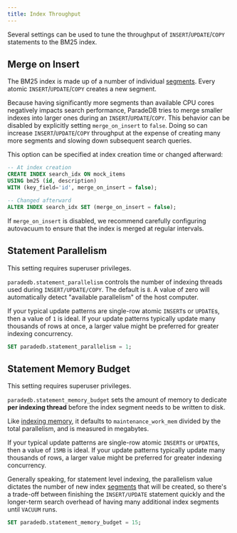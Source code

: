 ```yaml
---
title: Index Throughput
---
```


Several settings can be used to tune the throughput of `INSERT`/`UPDATE`/`COPY` statements to the BM25 index.

## Merge on Insert

The BM25 index is made up of a number of individual [segments](/documentation/concepts/index#segment). Every atomic `INSERT`/`UPDATE`/`COPY`
creates a new segment.

Because having significantly more segments than available CPU cores negatively impacts search performance, ParadeDB tries
to merge smaller indexes into larger ones during an `INSERT`/`UPDATE`/`COPY`. This behavior can be disabled by explicitly setting `merge_on_insert` to `false`.
Doing so can increase `INSERT`/`UPDATE`/`COPY` throughput at the expense of creating many more segments and slowing down subsequent search queries.

This option can be specified at index creation time or changed afterward:

```sql
-- At index creation
CREATE INDEX search_idx ON mock_items
USING bm25 (id, description)
WITH (key_field='id', merge_on_insert = false);

-- Changed afterward
ALTER INDEX search_idx SET (merge_on_insert = false);
```

If `merge_on_insert` is disabled, we recommend carefully configuring autovacuum to ensure that the index is merged at regular intervals.

## Statement Parallelism

<Note>This setting requires superuser privileges.</Note>

`paradedb.statement_parallelism` controls the number of indexing threads used during `INSERT/UPDATE/COPY`. The default is `8`. A value of
zero will automatically detect "available parallelism" of the host computer.

If your typical update patterns are single-row atomic `INSERT`s or `UPDATE`s, then a value of `1` is ideal. If
your update patterns typically update many thousands of rows at once, a larger value might be preferred for greater indexing
concurrency.

```sql
SET paradedb.statement_parallelism = 1;
```

## Statement Memory Budget

<Note>This setting requires superuser privileges.</Note>

`paradedb.statement_memory_budget` sets the amount of memory to dedicate **per indexing thread** before the index segment needs to be
written to disk.

Like [indexing memory](#indexing-memory), it defaults to `maintenance_work_mem` divided by the total parallelism, and is measured in megabytes.

If your typical update patterns are single-row atomic `INSERT`s or `UPDATE`s, then a value of `15MB` is ideal. If
your update patterns typically update many thousands of rows, a larger value might be preferred for greater indexing
concurrency.

Generally speaking, for statement level indexing, the parallelism value dictates the number of new index
[segments](#segment-settings) that will be created, so there's a trade-off between finishing the `INSERT/UPDATE` statement quickly and the
longer-term search overhead of having many additional index segments until `VACUUM` runs.

```sql
SET paradedb.statement_memory_budget = 15;
```
